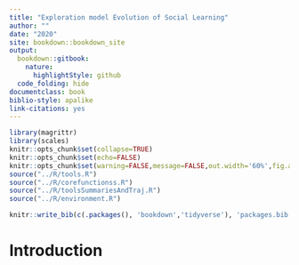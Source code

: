 ```yaml
--- 
title: "Exploration model Evolution of Social Learning"
author: ""
date: "2020"
site: bookdown::bookdown_site
output:
  bookdown::gitbook: 
    nature:
      highlightStyle: github
  code_folding: hide
documentclass: book
biblio-style: apalike
link-citations: yes
---
```


```r
library(magrittr)
library(scales)
knitr::opts_chunk$set(collapse=TRUE)
knitr::opts_chunk$set(echo=FALSE)
knitr::opts_chunk$set(warning=FALSE,message=FALSE,out.width='60%',fig.align="center")
source("../R/tools.R")
source("../R/corefunctionss.R")
source("../R/toolsSummariesAndTraj.R")
source("../R/environment.R")
```

```r
knitr::write_bib(c(.packages(), 'bookdown','tidyverse'), 'packages.bib')
```


# Introduction 








